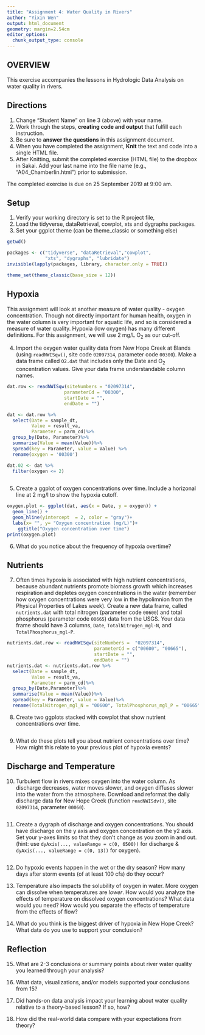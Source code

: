 ```yaml
---
title: "Assignment 4: Water Quality in Rivers"
author: "Yixin Wen"
output: html_document
geometry: margin=2.54cm
editor_options: 
  chunk_output_type: console
---
```


## OVERVIEW

This exercise accompanies the lessons in Hydrologic Data Analysis on water quality in rivers.

## Directions
1. Change "Student Name" on line 3 (above) with your name.
3. Work through the steps, **creating code and output** that fulfill each instruction.
4. Be sure to **answer the questions** in this assignment document.
6. When you have completed the assignment, **Knit** the text and code into a single HTML file.
8. After Knitting, submit the completed exercise (HTML file) to the dropbox in Sakai. Add your last name into the file name (e.g., "A04_Chamberlin.html") prior to submission.

The completed exercise is due on 25 September 2019 at 9:00 am.

## Setup

1. Verify your working directory is set to the R project file, 
2. Load the tidyverse, dataRetrieval, cowplot, xts and dygraphs packages. 
3. Set your ggplot theme (can be theme_classic or something else)

```r
getwd()

packages <- c("tidyverse", "dataRetrieval","cowplot",
              "xts", "dygraphs", "lubridate")
invisible(lapply(packages, library, character.only = TRUE))

theme_set(theme_classic(base_size = 12))
```

## Hypoxia

This assignment will look at another measure of water quality - oxygen concentration. Though not directly important for human health, oxygen in the water column is very important for aquatic life, and so is considered a measure of water quality. Hypoxia (low oxygen) has many different definitions. For this assignment, we will use 2 mg/L O~2~ as our cut-off.


4. Import the oxygen water quality data from New Hope Creek at Blands (using `readNWISqw()`, site code `02097314`, parameter code `00300`). Make a data frame called `O2.dat` that includes only the Date and O~2~ concentration values. Give your data frame understandable column names.

```r
dat.row <- readNWISqw(siteNumbers = "02097314",
                     parameterCd = "00300",
                     startDate = "",
                     endDate = "")

dat <- dat.row %>%
  select(Date = sample_dt,
         Value = result_va,
         Parameter = parm_cd)%>%
  group_by(Date, Parameter)%>%
  summarise(Value = mean(Value))%>%
  spread(key = Parameter, value = Value) %>%
  rename(oxygen = '00300') 

dat.02 <- dat %>%
  filter(oxygen <= 2)
  
```

5. Create a ggplot of oxygen concentrations over time. Include a horizonal line at 2 mg/l to show the hypoxia cutoff. 

```r
oxygen.plot <- ggplot(dat, aes(x = Date, y = oxygen)) +
  geom_line() +
  geom_hline(yintercept  = 2, color = "gray")+
  labs(x= "", y= "Oxygen concentration (mg/L)")+
    ggtitle("Oxygen concentration over time")
print(oxygen.plot)

```

6. What do you notice about the frequency of hypoxia overtime?

> 

## Nutrients

7. Often times hypoxia is associated with high nutrient concentrations, because abundant nutrients promote biomass growth which increases respiration and depletes oxygen concentrations in the water (remember how oxygen concentrations were very low in the hypolimnion from the Physical Properties of Lakes week). Create a new data frame, called `nutrients.dat` with total nitrogen (parameter code `00600`) and total phosphorus (parameter code `00665`) data from the USGS. Your data frame should have 3 columns, `Date`, `TotalNitrogen_mgl-N`, and `TotalPhosphorus_mgl-P`. 


```r
nutrients.dat.row <- readNWISqw(siteNumbers =  "02097314",
                                parameterCd = c("00600", "00665"),
                                startDate = "",
                                endDate = "")
nutrients.dat <- nutrients.dat.row %>%
  select(Date = sample_dt,
         Value = result_va,
         Parameter = parm_cd)%>%
  group_by(Date,Parameter)%>%
  summarise(Value = mean(Value))%>%
  spread(key = Parameter, value = Value)%>%
  rename(TotalNitrogen_mgl_N = "00600", TotalPhosphorus_mgl_P = "00665")
```

8. Create two ggplots stacked with cowplot that show nutrient concentrations over time.

```r

```

9. What do these plots tell you about nutrient concentrations over time? How might this relate to your previous plot of hypoxia events?

> 

## Discharge and Temperature

10. Turbulent flow in rivers mixes oxygen into the water column. As discharge decreases, water moves slower, and oxygen diffuses slower into the water from the atmosphere. Download and reformat the daily discharge data for New Hope Creek (function `readNWISdv()`, site `02097314`, parameter `00060`). 

```r

```

11. Create a dygraph of discharge and oxygen concentrations. You should have discharge on the y axis and oxygen concentration on the y2 axis. Set your y-axes limits so that they don't change as you zoom in and out. (hint: use `dyAxis(..., valueRange = c(0, 6500))` for discharge & `dyAxis(..., valueRange = c(0, 13))` for oxygen).
```r

```

12. Do hypoxic events happen in the wet or the dry season? How many days after storm events (of at least 100 cfs) do they occur? 

> 

13. Temperature also impacts the solubility of oxygen in water. More oxygen can dissolve when temperatures are *lower*. How would you analyze the effects of temperature on dissolved oxygen concentrations? What data would you need? How would you separate the effects of temperature from the effects of flow?

> 

14. What do you think is the biggest driver of hypoxia in New Hope Creek? What data do you use to support your conclusion?

> 

## Reflection
15. What are 2-3 conclusions or summary points about river water quality you learned through your analysis?

>

16. What data, visualizations, and/or models supported your conclusions from 15?

> 

17. Did hands-on data analysis impact your learning about water quality relative to a theory-based lesson? If so, how?

>

18.	How did the real-world data compare with your expectations from theory?

>
